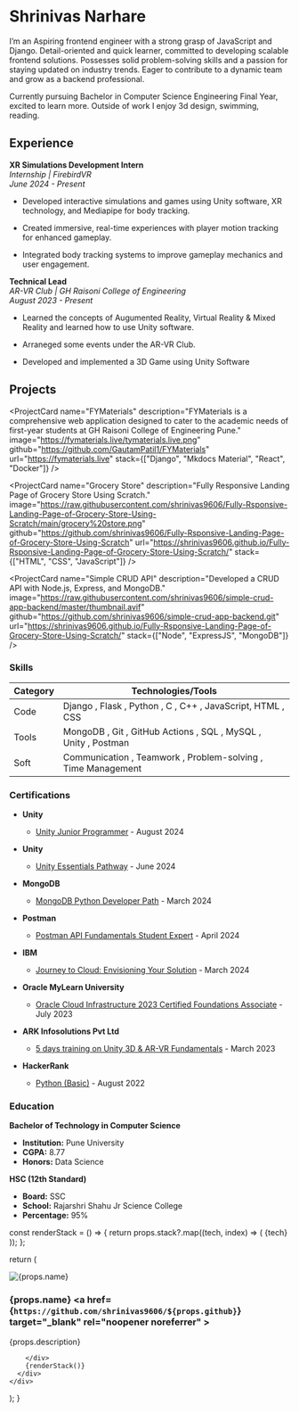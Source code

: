 # Shrinivas Narhare

I’m an Aspiring frontend engineer with a strong grasp of JavaScript and Django. Detail-oriented and quick learner, committed to developing scalable frontend solutions. Possesses solid problem-solving skills and a passion for staying updated on industry trends. Eager to contribute to a dynamic team and grow as a backend professional.

Currently pursuing Bachelor in Computer Science Engineering Final Year, excited to learn more. Outside of work I enjoy 3d design, swimming, reading.  

<div className="socials">
    <a href="https://www.linkedin.com/in/shrinivas-narhare"><i class="fa-brands fa-linkedin"></i></a>
    <a href="https://github.com/shrinivas9606"><i class="fa-brands fa-github"></i></a>
    <a href="https://instagram.com/shri_._reddy"><i class="fa-brands fa-instagram"></i></a>
    <a href="mailto:narhareshrinivas170@gmail.com"><i class="fa-solid fa-square-envelope"></i></a>
    <a href="tel:+919356830853"><i class="fa-solid fa-phone"></i></a>
</div>

## Experience

**XR Simulations Development Intern**  
*Internship | FirebirdVR*  
*June 2024 - Present*

- Developed interactive simulations and games using Unity software, XR technology, and Mediapipe for body tracking.
  
- Created immersive, real-time experiences with player motion tracking for enhanced gameplay.
  
- Integrated body tracking systems to improve gameplay mechanics and user engagement.

**Technical Lead**  
*AR-VR Club | GH Raisoni College of Engineering*  
*August 2023 - Present*

- Learned the concepts of Augumented Reality, Virtual Reality & Mixed Reality and learned how to use Unity software.
  
- Arraneged some events under the AR-VR Club.
  
- Developed and implemented a 3D Game using Unity Software

## Projects

<ProjectCard name="FYMaterials" description="FYMaterials is a comprehensive web application designed to cater to the academic needs of first-year students at GH Raisoni College of Engineering Pune." image="https://fymaterials.live/tymaterials.live.png" github="https://github.com/GautamPatil1/FYMaterials" url="https://fymaterials.live" stack={["Django", "Mkdocs Material", "React", "Docker"]} />

<ProjectCard name="Grocery Store" description="Fully Responsive Landing Page of Grocery Store Using Scratch." image="https://raw.githubusercontent.com/shrinivas9606/Fully-Rsponsive-Landing-Page-of-Grocery-Store-Using-Scratch/main/grocery%20store.png" github="https://github.com/shrinivas9606/Fully-Rsponsive-Landing-Page-of-Grocery-Store-Using-Scratch" url="https://shrinivas9606.github.io/Fully-Rsponsive-Landing-Page-of-Grocery-Store-Using-Scratch/" stack={["HTML", "CSS", "JavaScript"]} />

<ProjectCard name="Simple CRUD API" description="Developed a CRUD API with Node.js, Express, and MongoDB." image="https://raw.githubusercontent.com/shrinivas9606/simple-crud-app-backend/master/thumbnail.avif" github="https://github.com/shrinivas9606/simple-crud-app-backend.git" url="https://shrinivas9606.github.io/Fully-Rsponsive-Landing-Page-of-Grocery-Store-Using-Scratch/" stack={["Node", "ExpressJS", "MongoDB"]} />

### Skills

| Category  | Technologies/Tools                        |
|-----------|-------------------------------------------|
| Code      | Django , Flask , Python , C , C++ , JavaScript, HTML , CSS |
| Tools     | MongoDB , Git , GitHub Actions , SQL , MySQL , Unity , Postman |
| Soft      | Communication , Teamwork , Problem-solving , Time Management |


### Certifications

- **Unity**
  - [Unity Junior Programmer](https://www.credly.com/badges/aab9ff7f-17f0-440c-a696-d04037208b34/public_url) - August 2024

- **Unity**
  - [Unity Essentials Pathway](https://www.credly.com/badges/24e81604-b127-42b7-9745-a0d2a0174443/public_url) - June 2024

- **MongoDB**
  - [MongoDB Python Developer Path](https://learn.mongodb.com/c/RanF5WpKT4aHIZTI_lWzAw) - March 2024

- **Postman**
  - [Postman API Fundamentals Student Expert](https://api.badgr.io/public/assertions/9Ch95pzwTN2-YdJcaECmIg) - April 2024

- **IBM**
  - [Journey to Cloud: Envisioning Your Solution](https://www.credly.com/badges/eae26452-e1a4-4868-968e-a904d10d7fc7/public_url) - March 2024

- **Oracle MyLearn University**
  - [Oracle Cloud Infrastructure 2023 Certified Foundations Associate](https://catalog-education.oracle.com/pls/certview/sharebadge?id=C3670F054C9CA7CF48E34E39370C817CFA87F2E9F1B8A5D05CCB31D8F0C89604) - July 2023

- **ARK Infosolutions Pvt Ltd**
  - [5 days training on Unity 3D & AR-VR Fundamentals](https://drive.google.com/file/d/1Dhgz46kQBURJ-QfXCpuCQVluwbjbcXOS/view?usp=drive_link) - March 2023

- **HackerRank**
  - [Python (Basic)](https://www.hackerrank.com/certificates/44699431d63f) - August 2022


### Education

**Bachelor of Technology in Computer Science**
  - **Institution:** Pune University
  - **CGPA:** 8.77
  - **Honors:** Data Science

**HSC (12th Standard)**
  - **Board:** SSC
  - **School:** Rajarshri Shahu Jr Science College
  - **Percentage:** 95%




  const renderStack = () => {
    return props.stack?.map((tech, index) => (
      <span key={index} className="stack-item">{tech}</span>
    ));
  };

  return (
    <div className="project-card">
      <div className="photo">
        <img className="image" src={props.image} alt={props.name} />
      </div>
      <div className="info">
        <h3>
            {props.name}
            <a href={`https://github.com/shrinivas9606/${props.github}`} target="_blank" rel="noopener noreferrer" >
            <i class="fa-brands fa-github"></i>
            </a>
          <a href={props.url} target="_blank" rel="noopener noreferrer">
            <i class="fa-solid fa-link"></i>
          </a>
        </h3>
        <p>{props.description}</p>
        <div className="links">
            
        </div>
        {renderStack()}
      </div>
    </div>
  );
}


